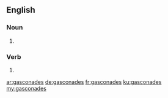 ==English==

===Noun===
{{head|en|noun plural form}}

# {{plural of|gasconade|lang=en}}

===Verb===
{{head|en|verb form}}

# {{en-third-person singular of|gasconade}}

[[ar:gasconades]]
[[de:gasconades]]
[[fr:gasconades]]
[[ku:gasconades]]
[[my:gasconades]]
